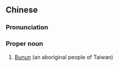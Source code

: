 {{also|布农}}
==Chinese==
{{zh-forms|s=布农}}

===Pronunciation===
{{zh-pron
|m=Bùnóng
|cat=propn
}}

===Proper noun===
{{zh-proper noun}}

# [[Bunun]] (an aboriginal people of Taiwan)